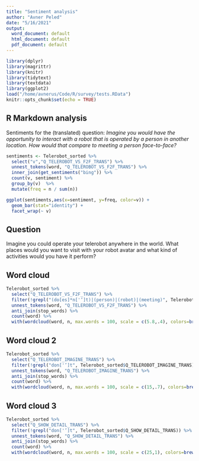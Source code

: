 ```yaml
---
title: "Sentiment analysis"
author: "Avner Peled"
date: "5/16/2021"
output:
  word_document: default
  html_document: default
  pdf_document: default
---
```


```r
library(dplyr)
library(magrittr)
library(knitr)
library(tidytext)
library(textdata)
library(ggplot2)
load("/home/avnerus/Code/R/survey/tests.RData")
knitr::opts_chunk$set(echo = TRUE)
```

## R Markdown analysis

Sentiments for the (translated) question:
_Imagine you would have the opportunity to interact with a robot that is operated by a person in another location. 
How would that compare to meeting a person face-to-face?_

```r
sentiments <- Telerobot_sorted %>% 
  select("v","Q_TELEROBOT_VS_F2F_TRANS") %>%
  unnest_tokens(word, "Q_TELEROBOT_VS_F2F_TRANS") %>%
  inner_join(get_sentiments("bing")) %>%
  count(v, sentiment) %>%
  group_by(v)  %>%
  mutate(freq = n / sum(n))

ggplot(sentiments,aes(x=sentiment, y=freq, color=v)) + 
  geom_bar(stat="identity") + 
  facet_wrap(~ v) 

```
  
## Question
Imagine you could operate your telerobot anywhere in the world.
What places would you want to visit with your robot avatar and what kind of activities would you have it perform?

## Word cloud
```r
Telerobot_sorted %>% 
  select("Q_TELEROBOT_VS_F2F_TRANS") %>%
  filter(!grepl("(do[es]*n['’]t)|(person)|(robot)|(meeting)", Telerobot_sorted$Q_TELEROBOT_VS_F2F_TRANS)) %>%
  unnest_tokens(word, "Q_TELEROBOT_VS_F2F_TRANS") %>%
  anti_join(stop_words) %>%
  count(word) %>%
  with(wordcloud(word, n, max.words = 100, scale = c(5.8,.4), colors=brewer.pal(8, "Dark2")))
```
## Word cloud 2
```r
Telerobot_sorted %>% 
  select("Q_TELEROBOT_IMAGINE_TRANS") %>%
  filter(!grepl("don['’]t", Telerobot_sorted$Q_TELEROBOT_IMAGINE_TRANS)) %>%
  unnest_tokens(word, "Q_TELEROBOT_IMAGINE_TRANS") %>%
  anti_join(stop_words) %>%
  count(word) %>%
  with(wordcloud(word, n, max.words = 100, scale = c(15,.7), colors=brewer.pal(8, "Dark2")))
```

## Word cloud 3
```r
Telerobot_sorted %>% 
  select("Q_SHOW_DETAIL_TRANS") %>%
  filter(!grepl("don['’]t", Telerobot_sorted$Q_SHOW_DETAIL_TRANS)) %>%
  unnest_tokens(word, "Q_SHOW_DETAIL_TRANS") %>%
  anti_join(stop_words) %>%
  count(word) %>%
  with(wordcloud(word, n, max.words = 100, scale = c(25,1), colors=brewer.pal(8, "Dark2")))
```